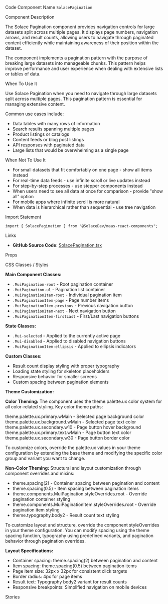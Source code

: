 
<Meta of={SolacePaginationStories} />

<Title>Solace Pagination</Title>

<Description of={SolacePaginationStories} />

<Subtitle>Code Component Name</Subtitle>
`SolacePagination`

<Subtitle>Component Description</Subtitle>

The Solace Pagination component provides navigation controls for large datasets split across multiple pages. It displays page numbers, navigation arrows, and result counts, allowing users to navigate through paginated content efficiently while maintaining awareness of their position within the dataset.

The component implements a pagination pattern with the purpose of breaking large datasets into manageable chunks. This pattern helps improve performance and user experience when dealing with extensive lists or tables of data.

<Subtitle>When To Use It</Subtitle>

Use Solace Pagination when you need to navigate through large datasets split across multiple pages. This pagination pattern is essential for managing extensive content.

Common use cases include:

- Data tables with many rows of information
- Search results spanning multiple pages
- Product listings or catalogs
- Content feeds or blog post listings
- API responses with paginated data
- Large lists that would be overwhelming as a single page

<Subtitle>When Not To Use It</Subtitle>

- For small datasets that fit comfortably on one page - show all items instead
- For real-time data feeds - use infinite scroll or live updates instead
- For step-by-step processes - use stepper components instead
- When users need to see all data at once for comparison - provide "show all" option
- For mobile apps where infinite scroll is more natural
- When data is hierarchical rather than sequential - use tree navigation

<Subtitle>Import Statement</Subtitle>

```tsx
import { SolacePagination } from "@SolaceDev/maas-react-components";
```

<Subtitle>Links</Subtitle>

- **GitHub Source Code**: [SolacePagination.tsx](https://github.com/SolaceDev/maas-react-components/blob/main/src/components/SolacePagination.tsx)

<Subtitle>Props</Subtitle>

<ArgTypes of={SolacePaginationStories} />

<Subtitle>CSS Classes / Styles</Subtitle>

**Main Component Classes:**

- `.MuiPagination-root` - Root pagination container
- `.MuiPagination-ul` - Pagination list container
- `.MuiPaginationItem-root` - Individual pagination item
- `.MuiPaginationItem-page` - Page number items
- `.MuiPaginationItem-previous` - Previous navigation button
- `.MuiPaginationItem-next` - Next navigation button
- `.MuiPaginationItem-firstLast` - First/Last navigation buttons

**State Classes:**

- `.Mui-selected` - Applied to the currently active page
- `.Mui-disabled` - Applied to disabled navigation buttons
- `.MuiPaginationItem-ellipsis` - Applied to ellipsis indicators

**Custom Classes:**

- Result count display styling with proper typography
- Loading state styling for skeleton placeholders
- Responsive behavior for smaller screens
- Custom spacing between pagination elements

**Theme Customization:**

**Color Theming:**
The component uses the theme.palette.ux color system for all color-related styling. Key color theme paths:

<div style={{ display: "flex", alignItems: "center", margin: "8px 0" }}>
	<div
		style={{
			width: "16px",
			height: "16px",
			backgroundColor: "#0066CC",
			border: "1px solid rgba(0,0,0,0.2)",
			borderRadius: "3px",
			marginRight: "8px"
		}}
	></div>
	<span>theme.palette.ux.primary.wMain - Selected page background color</span>
</div>
<div style={{ display: "flex", alignItems: "center", margin: "8px 0" }}>
	<div
		style={{
			width: "16px",
			height: "16px",
			backgroundColor: "#FFFFFF",
			border: "1px solid rgba(0,0,0,0.2)",
			borderRadius: "3px",
			marginRight: "8px"
		}}
	></div>
	<span>theme.palette.ux.background.wMain - Selected page text color</span>
</div>
<div style={{ display: "flex", alignItems: "center", margin: "8px 0" }}>
	<div
		style={{
			width: "16px",
			height: "16px",
			backgroundColor: "#F5F5F5",
			border: "1px solid rgba(0,0,0,0.2)",
			borderRadius: "3px",
			marginRight: "8px"
		}}
	></div>
	<span>theme.palette.ux.secondary.w10 - Page button hover background</span>
</div>
<div style={{ display: "flex", alignItems: "center", margin: "8px 0" }}>
	<div
		style={{
			width: "16px",
			height: "16px",
			backgroundColor: "#333333",
			border: "1px solid rgba(0,0,0,0.2)",
			borderRadius: "3px",
			marginRight: "8px"
		}}
	></div>
	<span>theme.palette.ux.primary.text.wMain - Page button text color</span>
</div>
<div style={{ display: "flex", alignItems: "center", margin: "8px 0" }}>
	<div
		style={{
			width: "16px",
			height: "16px",
			backgroundColor: "#E0E0E0",
			border: "1px solid rgba(0,0,0,0.2)",
			borderRadius: "3px",
			marginRight: "8px"
		}}
	></div>
	<span>theme.palette.ux.secondary.w30 - Page button border color</span>
</div>

To customize colors, override the palette.ux values in your theme configuration by extending the base theme and modifying the specific color group and variant you want to change.

**Non-Color Theming:**
Structural and layout customization through component overrides and mixins:

- theme.spacing(2) - Container spacing between pagination and content
- theme.spacing(0.5) - Item spacing between pagination items
- theme.components.MuiPagination.styleOverrides.root - Override pagination container styling
- theme.components.MuiPaginationItem.styleOverrides.root - Override pagination item styling
- theme.typography.body2 - Result count text styling

To customize layout and structure, override the component styleOverrides in your theme configuration. You can modify spacing using the theme spacing function, typography using predefined variants, and pagination behavior through pagination overrides.

**Layout Specifications:**

- Container spacing: theme.spacing(2) between pagination and content
- Item spacing: theme.spacing(0.5) between pagination items
- Page item size: 32px x 32px for consistent click targets
- Border radius: 4px for page items
- Result text: Typography body2 variant for result counts
- Responsive breakpoints: Simplified navigation on mobile devices

<Subtitle>Stories</Subtitle>

<CustomStories />
